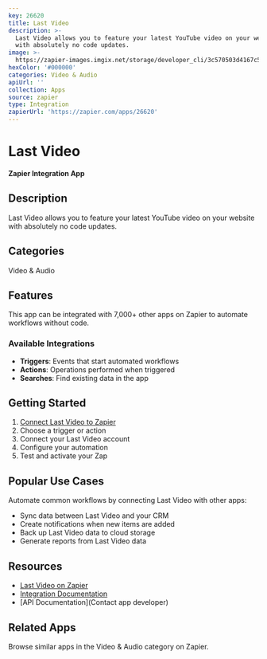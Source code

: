 ```yaml
---
key: 26620
title: Last Video
description: >-
  Last Video allows you to feature your latest YouTube video on your website
  with absolutely no code updates.
image: >-
  https://zapier-images.imgix.net/storage/developer_cli/3c570503d4167c573bf772053409a6ef_2.png?auto=format%2Ccompress&ixlib=python-3.0.0&q=50
hexColor: '#000000'
categories: Video & Audio
apiUrl: ''
collection: Apps
source: zapier
type: Integration
zapierUrl: 'https://zapier.com/apps/26620'
---
```

# Last Video

**Zapier Integration App**

## Description

Last Video allows you to feature your latest YouTube video on your website with absolutely no code updates.

## Categories

Video & Audio

## Features

This app can be integrated with 7,000+ other apps on Zapier to automate workflows without code.

### Available Integrations

- **Triggers**: Events that start automated workflows
- **Actions**: Operations performed when triggered
- **Searches**: Find existing data in the app

## Getting Started

1. [Connect Last Video to Zapier](https://zapier.com/apps/26620)
2. Choose a trigger or action
3. Connect your Last Video account
4. Configure your automation
5. Test and activate your Zap

## Popular Use Cases

Automate common workflows by connecting Last Video with other apps:

- Sync data between Last Video and your CRM
- Create notifications when new items are added
- Back up Last Video data to cloud storage
- Generate reports from Last Video data

## Resources

- [Last Video on Zapier](https://zapier.com/apps/26620)
- [Integration Documentation](https://zapier.com/apps/26620/integrations)
- [API Documentation](Contact app developer)

## Related Apps

Browse similar apps in the Video & Audio category on Zapier.

